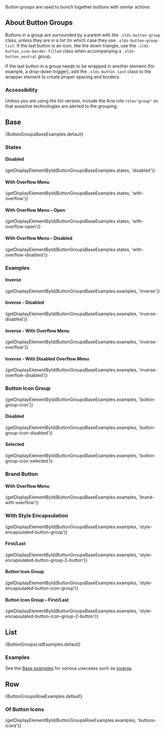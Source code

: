 
<div className="doc lead">
  Button groups are used to bunch together buttons with similar actions
</div>

## About Button Groups

Buttons in a group are surrounded by a parent with the `.slds-button-group` class, unless they are in a list (in which case they use `.slds-button-group-list`. If the last button is an icon, like the down triangle, use the `.slds-button_icon-border-filled` class when accompanying a `.slds-button_neutral` group.

If the last button in a group needs to be wrapped in another element (for example, a drop-down trigger), add the `.slds-button_last` class to the wrapper element to create proper spacing and borders.

### Accessibility

Unless you are using the list version, include the Aria role `role="group"` so that assistive technologies are alerted to the grouping.

## Base

<CodeView>
  {ButtonGroupsBaseExamples.default}
</CodeView>

### States

#### Disabled

<CodeView>
  {getDisplayElementById(ButtonGroupsBaseExamples.states, 'disabled')}
</CodeView>

#### With Overflow Menu

<CodeView>
  {getDisplayElementById(ButtonGroupsBaseExamples.states, 'with-overflow')}
</CodeView>

#### With Overflow Menu – Open

<CodeView>
  {getDisplayElementById(ButtonGroupsBaseExamples.states, 'with-overflow-open')}
</CodeView>

#### With Overflow Menu – Disabled

<CodeView>
  {getDisplayElementById(ButtonGroupsBaseExamples.states, 'with-overflow-disabled')}
</CodeView>

### Examples

#### Inverse

<CodeView>
  {getDisplayElementById(ButtonGroupsBaseExamples.examples, 'inverse')}
</CodeView>

#### Inverse - Disabled

<CodeView>
  {getDisplayElementById(ButtonGroupsBaseExamples.examples, 'inverse-disabled')}
</CodeView>

#### Inverse - With Overflow Menu

<CodeView>
  {getDisplayElementById(ButtonGroupsBaseExamples.examples, 'inverse-overflow')}
</CodeView>

#### Inverse - With Disabled Overflow Menu

<CodeView>
  {getDisplayElementById(ButtonGroupsBaseExamples.examples, 'inverse-overflow-disabled')}
</CodeView>

### Button Icon Group

<CodeView>
  {getDisplayElementById(ButtonGroupsBaseExamples.examples, 'button-group-icon')}
</CodeView>

#### Disabled

<CodeView>
  {getDisplayElementById(ButtonGroupsBaseExamples.examples, 'button-group-icon-disabled')}
</CodeView>

#### Selected

<CodeView>
  {getDisplayElementById(ButtonGroupsBaseExamples.examples, 'button-group-icon-selected')}
</CodeView>

### Brand Button

#### With Overflow Menu

<CodeView>
  {getDisplayElementById(ButtonGroupsBaseExamples.examples, 'brand-with-overflow')}
</CodeView>

### With Style Encapsulation

<CodeView>
  {getDisplayElementById(ButtonGroupsBaseExamples.examples, 'style-encapsulated-button-group')}
</CodeView>

#### First/Last

<CodeView>
  {getDisplayElementById(ButtonGroupsBaseExamples.examples, 'style-encapsulated-button-group-2-button')}
</CodeView>

#### Button Icon Group

<CodeView>
  {getDisplayElementById(ButtonGroupsBaseExamples.examples, 'style-encapsulated-button-icon-group')}
</CodeView>

#### Button Icon Group – First/Last

<CodeView>
  {getDisplayElementById(ButtonGroupsBaseExamples.examples, 'style-encapsulated-button-icon-group-2-button')}
</CodeView>


## List

<CodeView>
  {ButtonGroupsListExamples.default}
</CodeView>

### Examples

See the [Base examples](#Examples) for various usecases such as [inverse](#Inverse).


## Row

<CodeView>
  {ButtonGroupsRowExamples.default}
</CodeView>

### Of Button Icons

<CodeView>
  {getDisplayElementById(ButtonGroupsRowExamples.examples, 'buttons-icons')}
</CodeView>
